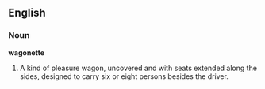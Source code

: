 ==English==

===Noun===

'''wagonette'''

#A kind of pleasure wagon, uncovered and with seats extended along the sides, designed to carry six or eight persons besides the driver.